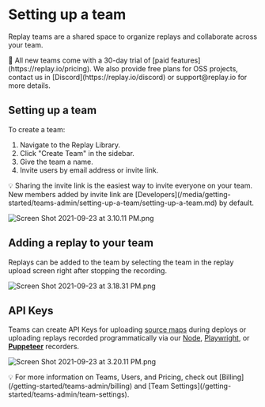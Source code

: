 
# Setting up a team

Replay teams are a shared space to organize replays and collaborate across your team.

<Callout type="info" emoji="👉">
🙌 All new teams come with a 30-day trial of [paid features](https://replay.io/pricing). We also provide free plans for OSS projects, contact us in [Discord](https://replay.io/discord) or support@replay.io for more details.

</Callout>

## Setting up a team

To create a team:

1. Navigate to the Replay Library.
2. Click "Create Team" in the sidebar.
3. Give the team a name.
4. Invite users by email address or invite link.

<Callout type="info" emoji="👉">
💡 Sharing the invite link is the easiest way to invite everyone on your team. New members added by invite link are [Developers](/media/getting-started/teams-admin/setting-up-a-team/setting-up-a-team.md) by default.

</Callout>

![Screen Shot 2021-09-23 at 3.10.11 PM.png](/media/getting-started/teams-admin/setting-up-a-team/setting-up-a-team/Screen_Shot_2021-09-23_at_3.10.11_PM.png)

## Adding a replay to your team

Replays can be added to the team by selecting the team in the replay upload screen right after stopping the recording.

![Screen Shot 2021-09-23 at 3.18.31 PM.png](/media/getting-started/teams-admin/setting-up-a-team/setting-up-a-team/Screen_Shot_2021-09-23_at_3.18.31_PM.png)

## API Keys

Teams can create API Keys for uploading [source maps](/getting-started/teams-admin/uploading-source-maps) during deploys or uploading replays recorded programmatically via our [Node](https://www.notion.so/Replay-Node-Experimental-0820cd9dacfe4c7ea78b25c8fae17ac4?pvs=21), [Playwright](https://www.notion.so/Playwright-37b8dc0545f147839f04c26fe39a1d02?pvs=21), or **[Puppeteer](https://www.notion.so/Puppeteer-8aaa72e4747e4080b1ab32e85c7e038e?pvs=21)** recorders.

![Screen Shot 2021-09-23 at 3.20.11 PM.png](/media/getting-started/teams-admin/setting-up-a-team/setting-up-a-team/Screen_Shot_2021-09-23_at_3.20.11_PM.png)

<Callout type="info" emoji="👉">
💡 For more information on Teams, Users, and Pricing, check out [Billing](/getting-started/teams-admin/billing) and [Team Settings](/getting-started/teams-admin/team-settings).

</Callout>